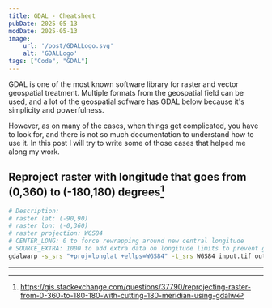 ```yaml
---
title: GDAL - Cheatsheet
pubDate: 2025-05-13
modDate: 2025-05-13
image:
    url: '/post/GDALLogo.svg'
    alt: 'GDALLogo'
tags: ["Code", "GDAL"]
---
```


GDAL is one of the most known software library for raster and vector geospatial treatment.
Multiple formats from the geospatial field can be used, and a lot of the geospatial sofware has GDAL below because it's simplicity
and powerfulness.

However, as on many of the cases, when things get complicated, you have to look for, and there is not so much
documentation to understand how to use it. In this post I will try to write some of those cases that helped me
along my work.

## Reproject raster with longitude that goes from (0,360) to (-180,180) degrees[^1]
```bash
# Description:
# raster lat: (-90,90)
# raster lon: (-0,360)
# raster projection: WGS84
# CENTER_LONG: 0 to force rewrapping around new central longitude
# SOURCE_EXTRA: 1000 to add extra data on longitude limits to prevent gap generation
gdalwarp -s_srs "+proj=longlat +ellps=WGS84" -t_srs WGS84 input.tif output.tif -wo SOURCE_EXTRA=1000 --config CENTER_LONG 0
```
---
[^1]:https://gis.stackexchange.com/questions/37790/reprojecting-raster-from-0-360-to-180-180-with-cutting-180-meridian-using-gdalw